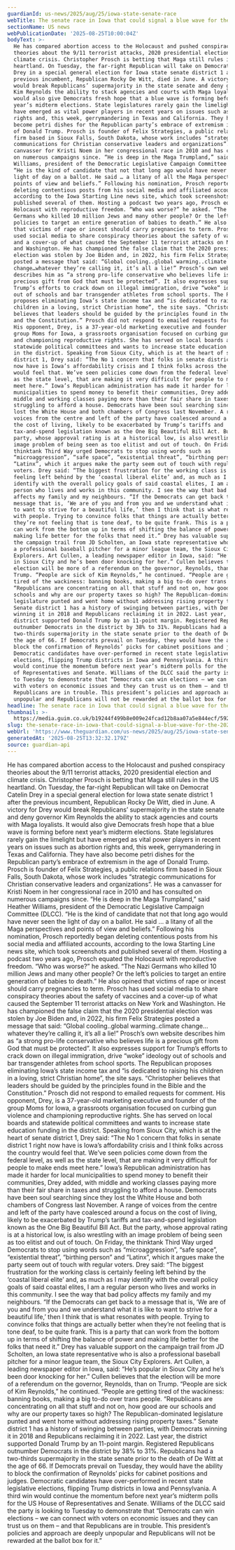 ```yaml
---
guardianId: us-news/2025/aug/25/iowa-state-senate-race
webTitle: The senate race in Iowa that could signal a blue wave for the 2026 midterms
sectionName: US news
webPublicationDate: '2025-08-25T10:00:04Z'
bodyText: >-
  He has compared abortion access to the Holocaust and pushed conspiracy
  theories about the 9/11 terrorist attacks, 2020 presidential election and
  climate crisis. Christopher Prosch is betting that Maga still rules in the US
  heartland. On Tuesday, the far-right Republican will take on Democrat Catelin
  Drey in a special general election for Iowa state senate district 1 after the
  previous incumbent, Republican Rocky De Witt, died in June. A victory for Drey
  would break Republicans’ supermajority in the state senate and deny governor
  Kim Reynolds the ability to stack agencies and courts with Maga loyalists. It
  would also give Democrats fresh hope that a blue wave is forming before next
  year’s midterm elections. State legislatures rarely gain the limelight but
  have emerged as vital power players in recent years on issues such as abortion
  rights and, this week, gerrymandering in Texas and California. They have also
  become petri dishes for the Republican party’s embrace of extremism in the age
  of Donald Trump. Prosch is founder of Felix Strategies, a public relations
  firm based in Sioux Falls, South Dakota, whose work includes “strategic
  communications for Christian conservative leaders and organizations”. He was a
  canvasser for Kristi Noem in her congressional race in 2010 and has consulted
  on numerous campaigns since. “He is deep in the Maga Trumpland,” said Heather
  Williams, president of the Democratic Legislative Campaign Committee (DLCC).
  “He is the kind of candidate that not that long ago would have never seen the
  light of day on a ballot. He said … a litany of all the Maga perspectives and
  points of view and beliefs.” Following his nomination, Prosch reportedly began
  deleting contentious posts from his social media and affiliated accounts,
  according to the Iowa Starting Line news site, which took screenshots and
  published several of them. Hosting a podcast two years ago, Prosch equated the
  Holocaust with reproductive freedom. “Who was worse?” he asked. “The Nazi
  Germans who killed 10 million Jews and many other people? Or the left’s
  policies to target an entire generation of babies to death.” He also opined
  that victims of rape or incest should carry pregnancies to term. Prosch has
  used social media to share conspiracy theories about the safety of vaccines
  and a cover-up of what caused the September 11 terrorist attacks on New York
  and Washington. He has championed the false claim that the 2020 presidential
  election was stolen by Joe Biden and, in 2022, his firm Felix Strategies
  posted a message that said: “Global cooling..global warming..climate
  change…whatever they’re calling it, it’s all a lie!” Prosch’s own website
  describes him as “a strong pro-life conservative who believes life is a
  precious gift from God that must be protected”. It also expresses support for
  Trump’s efforts to crack down on illegal immigration, drive “woke” ideology
  out of schools and bar transgender athletes from school sports. The Republican
  proposes eliminating Iowa’s state income tax and “is dedicated to raising his
  children in a loving, strict Christian home”, the site says. “Christopher
  believes that leaders should be guided by the principles found in the Bible
  and the Constitution.” Prosch did not respond to emailed requests for comment.
  His opponent, Drey, is a 37-year-old marketing executive and founder of the
  group Moms for Iowa, a grassroots organisation focused on curbing gun violence
  and championing reproductive rights. She has served on local boards and
  statewide political committees and wants to increase state education funding
  in the district. Speaking from Sioux City, which is at the heart of senate
  district 1, Drey said: “The No 1 concern that folks in senate district 1 right
  now have is Iowa’s affordability crisis and I think folks across the country
  would feel that. We’ve seen policies come down from the federal level, as well
  as the state level, that are making it very difficult for people to make ends
  meet here.” Iowa’s Republican administration has made it harder for local
  municipalities to spend money to benefit their communities, Drey added, with
  middle and working classes paying more than their fair share in taxes and
  struggling to afford a house. Democrats have been soul searching since they
  lost the White House and both chambers of Congress last November. A range of
  voices from the centre and left of the party have coalesced around a focus on
  the cost of living, likely to be exacerbated by Trump’s tariffs and
  tax-and-spend legislation known as the One Big Beautiful Bill Act. But the
  party, whose approval rating is at a historical low, is also wrestling with an
  image problem of being seen as too elitist and out of touch. On Friday, the
  thinktank Third Way urged Democrats to stop using words such as
  “microaggression”, “safe space”, “existential threat”, “birthing person” and
  “Latinx”, which it argues make the party seem out of touch with regular
  voters. Drey said: “The biggest frustration for the working class is certainly
  feeling left behind by the ‘coastal liberal elite’ and, as much as I may
  identify with the overall policy goals of said coastal elites, I am a regular
  person who lives and works in this community. I see the way that bad policy
  affects my family and my neighbours. “If the Democrats can get back to a
  message that is, ‘We are of you and from you and we understand what it is like
  to want to strive for a beautiful life,’ then I think that is what resonates
  with people. Trying to convince folks that things are actually better when
  they’re not feeling that is tone deaf, to be quite frank. This is a party that
  can work from the bottom up in terms of shifting the balance of power and
  making life better for the folks that need it.” Drey has valuable support on
  the campaign trail from JD Scholten, an Iowa state representative who is also
  a professional baseball pitcher for a minor league team, the Sioux City
  Explorers. Art Cullen, a leading newspaper editor in Iowa, said: “He’s popular
  in Sioux City and he’s been door knocking for her.” Cullen believes that the
  election will be more of a referendum on the governor, Reynolds, than on
  Trump. “People are sick of Kim Reynolds,” he continued. “People are getting
  tired of the wackiness: banning books, making a big to-do over trans people.
  “Republicans are concentrating on all that stuff and not on, how good are our
  schools and why are our property taxes so high? The Republican-dominated
  legislature punted and went home without addressing rising property taxes.”
  Senate district 1 has a history of swinging between parties, with Democrats
  winning it in 2018 and Republicans reclaiming it in 2022. Last year, the
  district supported Donald Trump by an 11-point margin. Registered Republicans
  outnumber Democrats in the district by 38% to 31%. Republicans had a
  two-thirds supermajority in the state senate prior to the death of De Witt at
  the age of 66. If Democrats prevail on Tuesday, they would have the ability to
  block the confirmation of Reynolds’ picks for cabinet positions and judges.
  Democratic candidates have over-performed in recent state legislative
  elections, flipping Trump districts in Iowa and Pennsylvania. A third win
  would continue the momentum before next year’s midterm polls for the US House
  of Representatives and Senate. Williams of the DLCC said the party is looking
  to Tuesday to demonstrate that “Democrats can win elections – we can connect
  with voters on economic issues and they can trust us on them – and that
  Republicans are in trouble. This president’s policies and approach are deeply
  unpopular and Republicans will not be rewarded at the ballot box for it.”
headline: The senate race in Iowa that could signal a blue wave for the 2026 midterms
thumbnail: >-
  https://media.guim.co.uk/b19244f499b8e009e24fcad12b8aa07a5e844ecf/592_0_5600_4480/500.jpg
slug: the-senate-race-in-iowa-that-could-signal-a-blue-wave-for-the-2026-midterms
webUrl: 'https://www.theguardian.com/us-news/2025/aug/25/iowa-state-senate-race'
generatedAt: '2025-08-25T13:32:32.179Z'
source: guardian-api
---
```

He has compared abortion access to the Holocaust and pushed conspiracy theories about the 9/11 terrorist attacks, 2020 presidential election and climate crisis. Christopher Prosch is betting that Maga still rules in the US heartland. On Tuesday, the far-right Republican will take on Democrat Catelin Drey in a special general election for Iowa state senate district 1 after the previous incumbent, Republican Rocky De Witt, died in June. A victory for Drey would break Republicans’ supermajority in the state senate and deny governor Kim Reynolds the ability to stack agencies and courts with Maga loyalists. It would also give Democrats fresh hope that a blue wave is forming before next year’s midterm elections. State legislatures rarely gain the limelight but have emerged as vital power players in recent years on issues such as abortion rights and, this week, gerrymandering in Texas and California. They have also become petri dishes for the Republican party’s embrace of extremism in the age of Donald Trump. Prosch is founder of Felix Strategies, a public relations firm based in Sioux Falls, South Dakota, whose work includes “strategic communications for Christian conservative leaders and organizations”. He was a canvasser for Kristi Noem in her congressional race in 2010 and has consulted on numerous campaigns since. “He is deep in the Maga Trumpland,” said Heather Williams, president of the Democratic Legislative Campaign Committee (DLCC). “He is the kind of candidate that not that long ago would have never seen the light of day on a ballot. He said … a litany of all the Maga perspectives and points of view and beliefs.” Following his nomination, Prosch reportedly began deleting contentious posts from his social media and affiliated accounts, according to the Iowa Starting Line news site, which took screenshots and published several of them. Hosting a podcast two years ago, Prosch equated the Holocaust with reproductive freedom. “Who was worse?” he asked. “The Nazi Germans who killed 10 million Jews and many other people? Or the left’s policies to target an entire generation of babies to death.” He also opined that victims of rape or incest should carry pregnancies to term. Prosch has used social media to share conspiracy theories about the safety of vaccines and a cover-up of what caused the September 11 terrorist attacks on New York and Washington. He has championed the false claim that the 2020 presidential election was stolen by Joe Biden and, in 2022, his firm Felix Strategies posted a message that said: “Global cooling..global warming..climate change…whatever they’re calling it, it’s all a lie!” Prosch’s own website describes him as “a strong pro-life conservative who believes life is a precious gift from God that must be protected”. It also expresses support for Trump’s efforts to crack down on illegal immigration, drive “woke” ideology out of schools and bar transgender athletes from school sports. The Republican proposes eliminating Iowa’s state income tax and “is dedicated to raising his children in a loving, strict Christian home”, the site says. “Christopher believes that leaders should be guided by the principles found in the Bible and the Constitution.” Prosch did not respond to emailed requests for comment. His opponent, Drey, is a 37-year-old marketing executive and founder of the group Moms for Iowa, a grassroots organisation focused on curbing gun violence and championing reproductive rights. She has served on local boards and statewide political committees and wants to increase state education funding in the district. Speaking from Sioux City, which is at the heart of senate district 1, Drey said: “The No 1 concern that folks in senate district 1 right now have is Iowa’s affordability crisis and I think folks across the country would feel that. We’ve seen policies come down from the federal level, as well as the state level, that are making it very difficult for people to make ends meet here.” Iowa’s Republican administration has made it harder for local municipalities to spend money to benefit their communities, Drey added, with middle and working classes paying more than their fair share in taxes and struggling to afford a house. Democrats have been soul searching since they lost the White House and both chambers of Congress last November. A range of voices from the centre and left of the party have coalesced around a focus on the cost of living, likely to be exacerbated by Trump’s tariffs and tax-and-spend legislation known as the One Big Beautiful Bill Act. But the party, whose approval rating is at a historical low, is also wrestling with an image problem of being seen as too elitist and out of touch. On Friday, the thinktank Third Way urged Democrats to stop using words such as “microaggression”, “safe space”, “existential threat”, “birthing person” and “Latinx”, which it argues make the party seem out of touch with regular voters. Drey said: “The biggest frustration for the working class is certainly feeling left behind by the ‘coastal liberal elite’ and, as much as I may identify with the overall policy goals of said coastal elites, I am a regular person who lives and works in this community. I see the way that bad policy affects my family and my neighbours. “If the Democrats can get back to a message that is, ‘We are of you and from you and we understand what it is like to want to strive for a beautiful life,’ then I think that is what resonates with people. Trying to convince folks that things are actually better when they’re not feeling that is tone deaf, to be quite frank. This is a party that can work from the bottom up in terms of shifting the balance of power and making life better for the folks that need it.” Drey has valuable support on the campaign trail from JD Scholten, an Iowa state representative who is also a professional baseball pitcher for a minor league team, the Sioux City Explorers. Art Cullen, a leading newspaper editor in Iowa, said: “He’s popular in Sioux City and he’s been door knocking for her.” Cullen believes that the election will be more of a referendum on the governor, Reynolds, than on Trump. “People are sick of Kim Reynolds,” he continued. “People are getting tired of the wackiness: banning books, making a big to-do over trans people. “Republicans are concentrating on all that stuff and not on, how good are our schools and why are our property taxes so high? The Republican-dominated legislature punted and went home without addressing rising property taxes.” Senate district 1 has a history of swinging between parties, with Democrats winning it in 2018 and Republicans reclaiming it in 2022. Last year, the district supported Donald Trump by an 11-point margin. Registered Republicans outnumber Democrats in the district by 38% to 31%. Republicans had a two-thirds supermajority in the state senate prior to the death of De Witt at the age of 66. If Democrats prevail on Tuesday, they would have the ability to block the confirmation of Reynolds’ picks for cabinet positions and judges. Democratic candidates have over-performed in recent state legislative elections, flipping Trump districts in Iowa and Pennsylvania. A third win would continue the momentum before next year’s midterm polls for the US House of Representatives and Senate. Williams of the DLCC said the party is looking to Tuesday to demonstrate that “Democrats can win elections – we can connect with voters on economic issues and they can trust us on them – and that Republicans are in trouble. This president’s policies and approach are deeply unpopular and Republicans will not be rewarded at the ballot box for it.”
